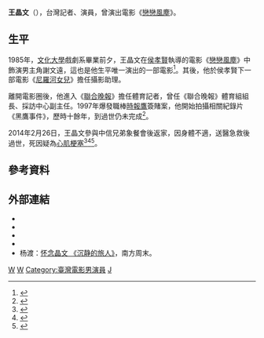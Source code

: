 {{藝人
|姓名 = 王晶文
|類型 = 男演員
|圖片 = 
|圖片簡介 =
|羅馬拼音 = Chien-wen Wang
|英文名 = 
|綽號 = 
|出生日期 = 1963年
|出生地點 = {{TWN}}
|逝世日期 = {{death_date_and_age|2014|2|26|1963|0|0}}
|逝世地點 = {{TWN}}[[臺北市|臺北市]]
|國籍 = {{ROC}}
|籍貫 = 
|配偶 = 
|教育程度 = [[文化大學|文化大學]]戲劇系
|職業 = 前[[演员|演员]]、攝影助理、記者
|出道日期 = {{start date and age|1985}}
|活躍年代 = 1985年
|imdb = 2615654
}}

'''王晶文'''（{{bd|1963年||2014年|2月26日|catIdx=W}}），台灣記者、演員，曾演出電影《[[戀戀風塵|戀戀風塵]]》。

==生平==
1985年，[[文化大學|文化大學]]戲劇系畢業前夕，王晶文在[[侯孝賢|侯孝賢]]執導的電影《[[戀戀風塵|戀戀風塵]]》中飾演男主角謝文遠，這也是他生平唯一演出的一部電影<ref>{{cite news|title=王晶文猝逝 職棒紀錄片未完成的夢|url=http://udn.com/NEWS/NATIONAL/NAT5/8516004.shtml#comments|accessdate=2014-02-28|newspaper=聯合報|date=2014-02-28|archive-date=2014-02-28|archive-url=https://web.archive.org/web/20140228215916/http://udn.com/NEWS/NATIONAL/NAT5/8516004.shtml#comments|dead-url=no}}</ref>。其後，他於侯孝賢下一部電影《[[尼羅河女兒_(電影)|尼羅河女兒]]》擔任攝影助理。

離開電影圈後，他進入《[[聯合晚報|聯合晚報]]》擔任體育記者，曾任《聯合晚報》體育組組長、採訪中心副主任。1997年爆發職棒[[時報鷹|時報鷹]]簽賭案，他開始拍攝相關紀錄片《黑鷹事件》，歷時十餘年，到過世仍未完成<ref>{{cite news|title=王晶文 壯志未酬的紀錄片夢|url=http://udn.com/NEWS/NATIONAL/NAT5/8516460.shtml|accessdate=2014-02-28|newspaper=聯合晚報|date=2014-02-28|archive-date=2014-02-28|archive-url=https://web.archive.org/web/20140228215627/http://udn.com/NEWS/NATIONAL/NAT5/8516460.shtml|dead-url=no}}</ref>。

2014年2月26日，王晶文參與中信兄弟象餐會後返家，因身體不適，送醫急救後過世，死因疑為[[心肌梗塞|心肌梗塞]]<ref>{{cite news|title=侯孝賢《戀戀風塵》男主角王晶文去世|url=http://www.appledaily.com.tw/realtimenews/article/new/20140227/351973/1/%E4%BE%AF%E5%AD%9D%E8%B3%A2%E3%80%8A%E6%88%80%E6%88%80%E9%A2%A8%E5%A1%B5%E3%80%8B%E7%94%B7%E4%B8%BB%E8%A7%92%E7%8E%8B%E6%99%B6%E6%96%87%E5%8E%BB%E4%B8%96|accessdate=2014-02-27|newspaper=蘋果日報|date=2014-02-27|archive-date=2016-03-04|archive-url=https://web.archive.org/web/20160304130247/http://www.appledaily.com.tw/realtimenews/article/new/20140227/351973/1/%E4%BE%AF%E5%AD%9D%E8%B3%A2%E3%80%8A%E6%88%80%E6%88%80%E9%A2%A8%E5%A1%B5%E3%80%8B%E7%94%B7%E4%B8%BB%E8%A7%92%E7%8E%8B%E6%99%B6%E6%96%87%E5%8E%BB%E4%B8%96|dead-url=no}}</ref><ref>{{cite news|title=《戀戀風塵》王晶文猝逝　吳念真慟悼|url=http://www.appledaily.com.tw/realtimenews/article/new/20140227/351973/1/%E4%BE%AF%E5%AD%9D%E8%B3%A2%E3%80%8A%E6%88%80%E6%88%80%E9%A2%A8%E5%A1%B5%E3%80%8B%E7%94%B7%E4%B8%BB%E8%A7%92%E7%8E%8B%E6%99%B6%E6%96%87%E5%8E%BB%E4%B8%96%7Caccessdate=2014-02-27|accessdate=2014-02-27|newspaper=蘋果日報|date=2014-02-27|archive-date=2014-03-04|archive-url=https://web.archive.org/web/20140304094237/http://www.appledaily.com.tw/realtimenews/article/new/20140227/351973/1/%E4%BE%AF%E5%AD%9D%E8%B3%A2%E3%80%8A%E6%88%80%E6%88%80%E9%A2%A8%E5%A1%B5%E3%80%8B%E7%94%B7%E4%B8%BB%E8%A7%92%E7%8E%8B%E6%99%B6%E6%96%87%E5%8E%BB%E4%B8%96%7Caccessdate=2014-02-27|dead-url=no}}</ref><ref>{{cite news|title=《戀戀風塵》王晶文 吃完中信兄弟象聚餐 51歲心肌梗塞猝逝|url=http://ent.appledaily.com.tw/enews/article/entertainment/20140228/35669543|accessdate=2014-02-28|newspaper=蘋果日報|date=2014-02-28|archive-date=2014-02-28|archive-url=https://web.archive.org/web/20140228200926/http://ent.appledaily.com.tw/enews/article/entertainment/20140228/35669543|dead-url=no}}</ref>。

==參考資料==
{{reflist}}

==外部連結==
* {{IMDB name|2615654}}
* {{hkmdb name|6989}}
* {{douban people}}
* {{Mtime people|1463695}}
* 杨渡：[http://www.infzm.com/content/99132 怀念晶文 《沉静的旅人》]{{Wayback|url=http://www.infzm.com/content/99132 |date=20140325222635 }}，南方周末。
{{authority control}}
[[Category:臺灣男性記者|W]]
[[Category:中國文化大學校友|W]]
[[Category:臺灣電影男演員|Category:臺灣電影男演員]]
[[Category:王姓|J]]